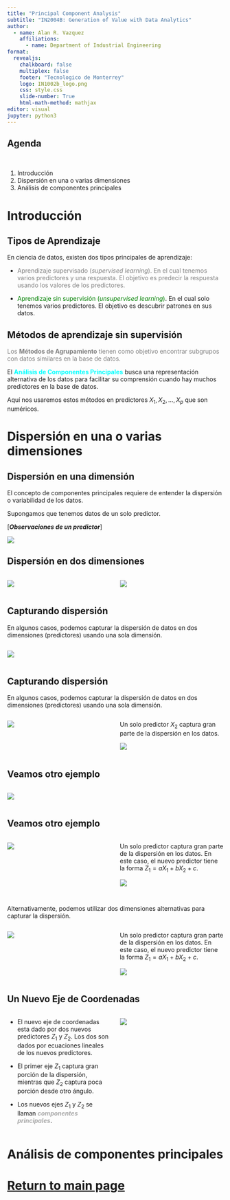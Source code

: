 ```yaml
---
title: "Principal Component Analysis"
subtitle: "IN2004B: Generation of Value with Data Analytics"
author: 
  - name: Alan R. Vazquez
    affiliations:
      - name: Department of Industrial Engineering
format: 
  revealjs:
    chalkboard: false
    multiplex: false
    footer: "Tecnologico de Monterrey"
    logo: IN1002b_logo.png
    css: style.css
    slide-number: True
    html-math-method: mathjax
editor: visual
jupyter: python3
---
```


## Agenda

</br>

1. Introducción
2. Dispersión en una o varias dimensiones
3. Análisis de componentes principales

# Introducción

## Tipos de Aprendizaje

En ciencia de datos, existen dos tipos principales de aprendizaje:

-   [Aprendizaje supervisado (*supervised learning*). En el cual tenemos varios predictores y una respuesta. El objetivo es predecir la respuesta usando los valores de los predictores.]{style="color:gray;"}

-   [Aprendizaje sin supervisión (*unsupervised learning*)]{style="color:green;"}. En el cual solo tenemos varios predictores. El objetivo es descubrir patrones en sus datos.

## Métodos de aprendizaje sin supervisión

[Los **Métodos de Agrupamiento** tienen como objetivo encontrar subgrupos con datos similares en la base de datos.]{style="color:gray;"}

El [**Análisis de Componentes Principales**]{style="color:aqua;"} busca una representación alternativa de los datos para facilitar su comprensión cuando hay muchos predictores en la base de datos.

Aquí nos usaremos estos métodos en predictores $X_1, X_2, \ldots, X_p$ que son numéricos.

# Dispersión en una o varias dimensiones

## Dispersión en una dimensión

El concepto de componentes principales requiere de entender la dispersión o variabilidad de los datos. 

Supongamos que tenemos datos de un solo predictor.

::: center
[_**Observaciones de un predictor**_]
:::

![](images/unadispersion.png)

## Dispersión en dos dimensiones

:::::: center
::::: columns
::: {.column width="50%"}
![](images/dosdispersion1.png)
:::

::: {.column width="50%"}
![](images/dosdispersion2.png)
:::
:::::
::::::

## Capturando dispersión

En algunos casos, podemos capturar la dispersión de datos en dos dimensiones (predictores) usando una sola dimensión.


:::::: center
::::: columns
::: {.column width="50%"}
![](images/capturedispersion1.png)
:::

::: {.column width="50%"}

:::
:::::
::::::

## Capturando dispersión

En algunos casos, podemos capturar la dispersión de datos en dos dimensiones (predictores) usando una sola dimensión.


:::::: center
::::: columns
::: {.column width="50%"}
![](images/capturedispersion2.png)
:::

::: {.column width="50%"}
Un solo predictor $X_2$ captura gran parte de la dispersión en los datos.

![](images/capturedispersion3.png)
:::
:::::
::::::

##  Veamos otro ejemplo

:::::: center
::::: columns
::: {.column width="50%"}
![](images/otroejemplo1.png)
:::

::: {.column width="50%"}

:::
:::::
::::::

##  Veamos otro ejemplo

:::::: center
::::: columns
::: {.column width="50%"}
![](images/otroejemplo1.png)
:::

::: {.column width="50%"}

Un solo predictor captura gran parte de la dispersión en los datos. En este caso, el nuevo predictor tiene la forma $Z_1 = a X_1 + b X_2 + c.$

![](images/otroejemplo2.png)
:::
:::::
::::::

##

Alternativamente, podemos utilizar dos dimensiones alternativas para capturar la dispersión.

:::::: center
::::: columns
::: {.column width="50%"}
![](images/alternativas1.png)
:::

::: {.column width="50%"}

Un solo predictor captura gran parte de la dispersión en los datos. En este caso, el nuevo predictor tiene la forma $Z_1 = a X_1 + b X_2 + c.$

![](images/alternativas2.png)
:::
:::::
::::::

## Un Nuevo Eje de Coordenadas

:::::: center
::::: columns
::: {.column width="50%"}
- El nuevo eje de coordenadas esta dado por dos nuevos predictores $Z_1$ y $Z_2$. Los dos son dados por ecuaciones lineales de los nuevos predictores.

- El primer eje $Z_1$ captura gran porción de la dispersión, mientras que $Z_2$ captura poca porción desde otro ángulo.

- Los nuevos ejes $Z_1$ y $Z_2$ se llaman [_**componentes principales**_]{style="color:DARKgray;"}.
:::

::: {.column width="50%"}

![](images/alternativas3.png)
:::
:::::
::::::

# Análisis de componentes principales

# [Return to main page](https://alanrvazquez.github.io/TEC-IN1002B-Website/)

